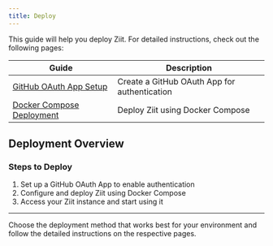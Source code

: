 ```yaml
---
title: Deploy
---
```


This guide will help you deploy Ziit. For detailed instructions, check out the following pages:

| Guide                                         | Description                                  |
| --------------------------------------------- | -------------------------------------------- |
| [GitHub OAuth App Setup](./github-oauth-app)  | Create a GitHub OAuth App for authentication |
| [Docker Compose Deployment](./docker-compose) | Deploy Ziit using Docker Compose             |

## Deployment Overview

### Steps to Deploy

1. Set up a GitHub OAuth App to enable authentication
2. Configure and deploy Ziit using Docker Compose
3. Access your Ziit instance and start using it

---

Choose the deployment method that works best for your environment and follow the detailed instructions on the respective pages.
